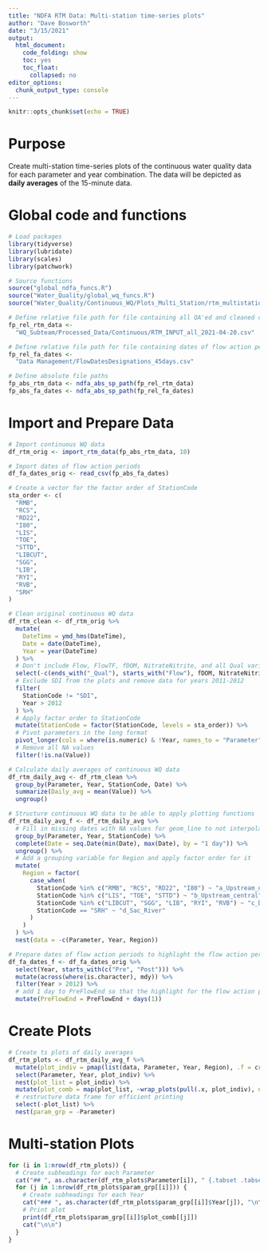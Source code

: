 ```yaml
---
title: "NDFA RTM Data: Multi-station time-series plots"
author: "Dave Bosworth"
date: "3/15/2021"
output: 
  html_document: 
    code_folding: show
    toc: yes
    toc_float:
      collapsed: no
editor_options: 
  chunk_output_type: console
---
```


```r
knitr::opts_chunk$set(echo = TRUE)
```

# Purpose

Create multi-station time-series plots of the continuous water quality data for each parameter and year combination. The data will be depicted as **daily averages** of the 15-minute data.

# Global code and functions

```r
# Load packages
library(tidyverse)
library(lubridate)
library(scales)
library(patchwork)
```

```r
# Source functions
source("global_ndfa_funcs.R")
source("Water_Quality/global_wq_funcs.R")
source("Water_Quality/Continuous_WQ/Plots_Multi_Station/rtm_multistation_ts_plots_funcs.R")
```

```r
# Define relative file path for file containing all QA'ed and cleaned continuous WQ data
fp_rel_rtm_data <- 
  "WQ_Subteam/Processed_Data/Continuous/RTM_INPUT_all_2021-04-20.csv"

# Define relative file path for file containing dates of flow action periods
fp_rel_fa_dates <- 
  "Data Management/FlowDatesDesignations_45days.csv"

# Define absolute file paths
fp_abs_rtm_data <- ndfa_abs_sp_path(fp_rel_rtm_data)
fp_abs_fa_dates <- ndfa_abs_sp_path(fp_rel_fa_dates)
```

# Import and Prepare Data

```r
# Import continuous WQ data
df_rtm_orig <- import_rtm_data(fp_abs_rtm_data, 10)

# Import dates of flow action periods
df_fa_dates_orig <- read_csv(fp_abs_fa_dates)
```

```r
# Create a vector for the factor order of StationCode
sta_order <- c(
  "RMB",
  "RCS",
  "RD22",
  "I80",
  "LIS",
  "TOE",
  "STTD",
  "LIBCUT",
  "SGG",
  "LIB",
  "RYI",
  "RVB",
  "SRH"
)

# Clean original continuous WQ data
df_rtm_clean <- df_rtm_orig %>% 
  mutate(
    DateTime = ymd_hms(DateTime),
    Date = date(DateTime),
    Year = year(DateTime)
  ) %>%
  # Don't include Flow, FlowTF, fDOM, NitrateNitrite, and all Qual variables
  select(-c(ends_with("_Qual"), starts_with("Flow"), fDOM, NitrateNitrite)) %>% 
  # Exclude SDI from the plots and remove data for years 2011-2012
  filter(
    StationCode != "SDI",
    Year > 2012
  ) %>% 
  # Apply factor order to StationCode
  mutate(StationCode = factor(StationCode, levels = sta_order)) %>% 
  # Pivot parameters in the long format
  pivot_longer(cols = where(is.numeric) & !Year, names_to = "Parameter", values_to = "Value") %>% 
  # Remove all NA values
  filter(!is.na(Value))
```

```r
# Calculate daily averages of continuous WQ data
df_rtm_daily_avg <- df_rtm_clean %>% 
  group_by(Parameter, Year, StationCode, Date) %>% 
  summarize(Daily_avg = mean(Value)) %>% 
  ungroup()
```

```r
# Structure continuous WQ data to be able to apply plotting functions
df_rtm_daily_avg_f <- df_rtm_daily_avg %>%
  # Fill in missing dates with NA values for geom_line to not interpolate data gaps
  group_by(Parameter, Year, StationCode) %>% 
  complete(Date = seq.Date(min(Date), max(Date), by = "1 day")) %>% 
  ungroup() %>% 
  # Add a grouping variable for Region and apply factor order for it
  mutate(
    Region = factor(
      case_when(
        StationCode %in% c("RMB", "RCS", "RD22", "I80") ~ "a_Upstream_upper",
        StationCode %in% c("LIS", "TOE", "STTD") ~ "b_Upstream_central",
        StationCode %in% c("LIBCUT", "SGG", "LIB", "RYI", "RVB") ~ "c_Downstream",
        StationCode == "SRH" ~ "d_Sac_River"
      )
    )
  ) %>% 
  nest(data = -c(Parameter, Year, Region))
```

```r
# Prepare dates of flow action periods to highlight the flow action periods for each year in the plots and to define consistent x-axis limits
df_fa_dates_f <- df_fa_dates_orig %>% 
  select(Year, starts_with(c("Pre", "Post"))) %>% 
  mutate(across(where(is.character), mdy)) %>% 
  filter(Year > 2012) %>% 
  # add 1 day to PreFlowEnd so that the highlight for the flow action periods aligns correctly
  mutate(PreFlowEnd = PreFlowEnd + days(1))
```

# Create Plots

```r
# Create ts plots of daily averages
df_rtm_plots <- df_rtm_daily_avg_f %>% 
  mutate(plot_indiv = pmap(list(data, Parameter, Year, Region), .f = create_ts_plot)) %>% 
  select(Parameter, Year, plot_indiv) %>% 
  nest(plot_list = plot_indiv) %>% 
  mutate(plot_comb = map(plot_list, ~wrap_plots(pull(.x, plot_indiv), ncol = 1))) %>% 
  # restructure data frame for efficient printing
  select(-plot_list) %>% 
  nest(param_grp = -Parameter)
```

# Multi-station Plots {.tabset .tabset-pills}

```r
for (i in 1:nrow(df_rtm_plots)) {
  # Create subheadings for each Parameter
  cat("## ", as.character(df_rtm_plots$Parameter[i]), " {.tabset .tabset-pills}\n\n")
  for (j in 1:nrow(df_rtm_plots$param_grp[[i]])) {
    # Create subheadings for each Year
    cat("### ", as.character(df_rtm_plots$param_grp[[i]]$Year[j]), "\n\n")
    # Print plot
    print(df_rtm_plots$param_grp[[i]]$plot_comb[[j]])
    cat("\n\n")
  }
}
```

